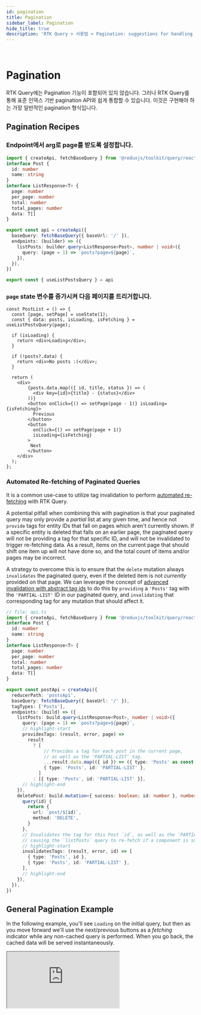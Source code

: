 ```yaml
---
id: pagination
title: Pagination
sidebar_label: Pagination
hide_title: true
description: 'RTK Query > 사용법 > Pagination: suggestions for handling paginated data'
---
```


&nbsp;

# Pagination

RTK Query에는 Pagination 기능이 포함되어 있지 않습니다. 그러나 RTK Query를 통해 표준 인덱스 기반 pagination API와 쉽게 통합할 수 있습니다. 이것은 구현해야 하는 가장 일반적인 pagination 형식입니다.

## Pagination Recipes

### Endpoint에서 arg로 page를 받도록 설정합니다.

```ts title="src/app/services/posts.ts"
import { createApi, fetchBaseQuery } from '@reduxjs/toolkit/query/react'
interface Post {
  id: number
  name: string
}
interface ListResponse<T> {
  page: number
  per_page: number
  total: number
  total_pages: number
  data: T[]
}

export const api = createApi({
  baseQuery: fetchBaseQuery({ baseUrl: '/' }),
  endpoints: (builder) => ({
    listPosts: builder.query<ListResponse<Post>, number | void>({
      query: (page = 1) => `posts?page=${page}`,
    }),
  }),
})

export const { useListPostsQuery } = api
```

### `page` state 변수를 증가시켜 다음 페이지를 트리거합니다.

```tsx title="src/features/posts/PostsManager.tsx"
const PostList = () => {
  const [page, setPage] = useState(1);
  const { data: posts, isLoading, isFetching } = useListPostsQuery(page);

  if (isLoading) {
    return <div>Loading</div>;
  }

  if (!posts?.data) {
    return <div>No posts :(</div>;
  }

  return (
    <div>
        {posts.data.map(({ id, title, status }) => (
          <div key={id}>{title} - {status}</div>
        ))}
        <button onClick={() => setPage(page - 1)} isLoading={isFetching}>
          Previous
        </button>
        <button
          onClick={() => setPage(page + 1)}
          isLoading={isFetching}
        >
         Next
        </button>
    </div>
  );
};
```

### Automated Re-fetching of Paginated Queries

It is a common use-case to utilize tag invalidation to perform
[automated re-fetching](./automated-refetching.mdx) with RTK Query.

A potential pitfall when combining this with pagination is that your paginated query may only
provide a _partial_ list at any given time, and hence not `provide` tags for entity IDs that
fall on pages which aren't currently shown. If a specific entity is deleted that falls on an
earlier page, the paginated query will not be providing a tag for that specific ID, and will
not be invalidated to trigger re-fetching data. As a result, items on the current page that
should shift one item up will not have done so, and the total count of items and/or pages
may be incorrect.

A strategy to overcome this is to ensure that the `delete` mutation always `invalidates` the
paginated query, even if the deleted item is not _currently_ provided on that page. We can
leverage the concept of
[advanced invalidation with abstract tag ids](./automated-refetching.mdx#advanced-invalidation-with-abstract-tag-ids)
to do this by `providing` a `'Posts'` tag with the `'PARTIAL-LIST'` ID in our paginated query,
and `invalidating` that corresponding tag for any mutation that should affect it.

```ts title="Example of invalidating cache for paginated queries"
// file: api.ts
import { createApi, fetchBaseQuery } from '@reduxjs/toolkit/query/react'
interface Post {
  id: number
  name: string
}
interface ListResponse<T> {
  page: number
  per_page: number
  total: number
  total_pages: number
  data: T[]
}

export const postApi = createApi({
  reducerPath: 'postsApi',
  baseQuery: fetchBaseQuery({ baseUrl: '/' }),
  tagTypes: ['Posts'],
  endpoints: (build) => ({
    listPosts: build.query<ListResponse<Post>, number | void>({
      query: (page = 1) => `posts?page=${page}`,
      // highlight-start
      providesTags: (result, error, page) =>
        result
          ? [
              // Provides a tag for each post in the current page,
              // as well as the 'PARTIAL-LIST' tag.
              ...result.data.map(({ id }) => ({ type: 'Posts' as const, id })),
              { type: 'Posts', id: 'PARTIAL-LIST' },
            ]
          : [{ type: 'Posts', id: 'PARTIAL-LIST' }],
      // highlight-end
    }),
    deletePost: build.mutation<{ success: boolean; id: number }, number>({
      query(id) {
        return {
          url: `post/${id}`,
          method: 'DELETE',
        }
      },
      // Invalidates the tag for this Post `id`, as well as the `PARTIAL-LIST` tag,
      // causing the `listPosts` query to re-fetch if a component is subscribed to the query.
      // highlight-start
      invalidatesTags: (result, error, id) => [
        { type: 'Posts', id },
        { type: 'Posts', id: 'PARTIAL-LIST' },
      ],
      // highlight-end
    }),
  }),
})
```
## General Pagination Example

In the following example, you'll see `Loading` on the initial query, but then as you move forward we'll use the next/previous buttons as a _fetching_ indicator while any non-cached query is performed. When you go back, the cached data will be served instantaneously.

<iframe
  src="https://codesandbox.io/embed/github/reduxjs/redux-toolkit/tree/master/examples/query/react/pagination?fontsize=12&runonclick=1&hidenavigation=1&theme=dark"
  style={{
    width: '100%',
    height: '600px',
    border: 0,
    borderRadius: '4px',
    overflow: 'hidden',
  }}
  title="RTK Query Pagination Example"
  allow="geolocation; microphone; camera; midi; vr; accelerometer; gyroscope; payment; ambient-light-sensor; encrypted-media; usb"
  sandbox="allow-modals allow-forms allow-popups allow-scripts allow-same-origin"
></iframe>
